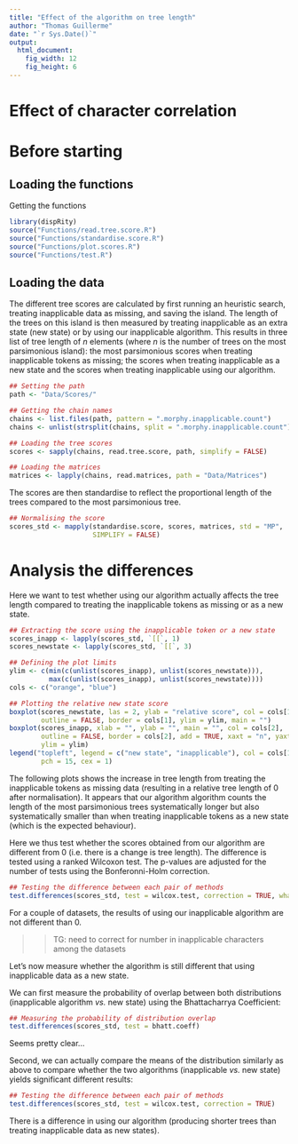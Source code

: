 ```yaml
---
title: "Effect of the algorithm on tree length"
author: "Thomas Guillerme"
date: "`r Sys.Date()`"
output:
  html_document:
    fig_width: 12
    fig_height: 6
---
```


Effect of character correlation
===============

Before starting
===============

Loading the functions
-----------------------------------

Getting the functions

```r
library(dispRity)
source("Functions/read.tree.score.R")
source("Functions/standardise.score.R")
source("Functions/plot.scores.R")
source("Functions/test.R")
```

Loading the data
-----------------------------------

The different tree scores are calculated by first running an heuristic search, treating inapplicable data as missing, and saving the island.
The length of the trees on this island is then measured by treating inapplicable as an extra state (new state) or by using our inapplicable algorithm.
This results in three list of tree length of _n_ elements (where _n_ is the number of trees on the most parsimonious island): the most parsimonious scores when treating inapplicable tokens as missing; the scores when treating inapplicable as a new state and the scores when treating inapplicable using our algorithm.

```r
## Setting the path
path <- "Data/Scores/"

## Getting the chain names
chains <- list.files(path, pattern = ".morphy.inapplicable.count")
chains <- unlist(strsplit(chains, split = ".morphy.inapplicable.count"))

## Loading the tree scores
scores <- sapply(chains, read.tree.score, path, simplify = FALSE)

## Loading the matrices
matrices <- lapply(chains, read.matrices, path = "Data/Matrices")
```

The scores are then standardise to reflect the proportional length of the trees compared to the most parsimonious tree.

```r
## Normalising the score
scores_std <- mapply(standardise.score, scores, matrices, std = "MP",
                     SIMPLIFY = FALSE)
```

Analysis the differences
===============

Here we want to test whether using our algorithm actually affects the tree length compared to treating the inapplicable tokens as missing or as a new state.

```r
## Extracting the score using the inapplicable token or a new state
scores_inapp <- lapply(scores_std, `[[`, 1)
scores_newstate <- lapply(scores_std, `[[`, 3)

## Defining the plot limits
ylim <- c(min(c(unlist(scores_inapp), unlist(scores_newstate))),
          max(c(unlist(scores_inapp), unlist(scores_newstate))))
cols <- c("orange", "blue")

## Plotting the relative new state score
boxplot(scores_newstate, las = 2, ylab = "relative score", col = cols[1],
        outline = FALSE, border = cols[1], ylim = ylim, main = "")
boxplot(scores_inapp, xlab = "", ylab = "", main = "", col = cols[2],
        outline = FALSE, border = cols[2], add = TRUE, xaxt = "n", yaxt = "n",
        ylim = ylim)
legend("topleft", legend = c("new state", "inapplicable"), col = cols[1:2],
        pch = 15, cex = 1)
```

The following plots shows the increase in tree length from treating the inapplicable tokens as missing data (resulting in a relative tree length of 0 after normalisation).
It appears that our algorithm algorithm counts the length of the most parsimonious trees systematically longer but also systematically smaller than when treating inapplicable tokens as a new state (which is the expected behaviour).

Here we thus test whether the scores obtained from our algorithm are different from 0 (i.e. there is a change is tree length).
The difference is tested using a ranked Wilcoxon test.
The p-values are adjusted for the number of tests using the Bonferonni-Holm correction.

```r
## Testing the difference between each pair of methods
test.differences(scores_std, test = wilcox.test, correction = TRUE, what = 1)
```

For a couple of datasets, the results of using our inapplicable algorithm are not different than 0.

>> TG: need to correct for number in inapplicable characters among the datasets

Let's now measure whether the algorithm is still different that using inapplicable data as a new state.

We can first measure the probability of overlap between both distributions (inapplicable algorithm *vs.* new state) using the Bhattacharrya Coefficient:

```r
## Measuring the probability of distribution overlap
test.differences(scores_std, test = bhatt.coeff)
```
Seems pretty clear...



Second, we can actually compare the means of the distribution similarly as above to compare whether the two algorithms (inapplicable *vs.* new state) yields significant different results:

```r
## Testing the difference between each pair of methods
test.differences(scores_std, test = wilcox.test, correction = TRUE)
```

There is a difference in using our algorithm (producing shorter trees than treating inapplicable data as new states).
